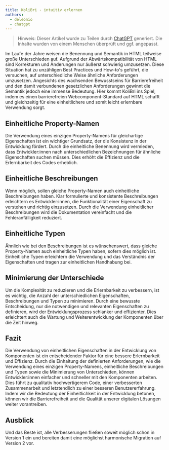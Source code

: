 ```yaml
---
title: KoliBri - intuitiv erlernen
authors:
  - deleonio
  - chatgpt
---
```



> Hinweis: Dieser Artikel wurde zu Teilen durch [ChatGPT] generiert. Die Inhalte wurden von einem Menschen überprüft und ggf. angepasst.

Im Laufe der Jahre weisen die Benennung und Semantik in HTML teilweise große Unterschieden auf. Aufgrund der Abwärtskompatibilität von HTML sind Korrekturen und Änderungen nur äußerst schwierig umzusetzen. Diese Situation hat zu unzähligen Best Practices und How-to's geführt, die versuchen, auf unterschiedliche Weise ähnliche Anforderungen umzusetzen. Angesichts des wachsenden Bewusstseins für Barrierefreiheit und den damit verbundenen gesetzlichen Anforderungen gewinnt die Semantik jedoch eine immense Bedeutung. Hier kommt KoliBri ins Spiel, indem es einen barrierefreien Webcomponent-Standard auf HTML schafft und gleichzeitig für eine einheitlichere und somit leicht erlernbare Verwendung sorgt.

## Einheitliche Property-Namen

Die Verwendung eines einzigen Property-Namens für gleichartige Eigenschaften ist ein wichtiger Grundsatz, der die Konsistenz in der Entwicklung fördert. Durch die einheitliche Benennung wird vermieden, dass Entwickler:innen nach unterschiedlichen Bezeichnungen für ähnliche Eigenschaften suchen müssen. Dies erhöht die Effizienz und die Erlernbarkeit des Codes erheblich.

## Einheitliche Beschreibungen

Wenn möglich, sollen gleiche Property-Namen auch einheitliche Beschreibungen haben. Klar formulierte und konsistente Beschreibungen erleichtern es Entwickler:innen, die Funktionalität einer Eigenschaft zu verstehen und richtig einzusetzen. Durch die Verwendung einheitlicher Beschreibungen wird die Dokumentation vereinfacht und die Fehleranfälligkeit reduziert.

## Einheitliche Typen

Ähnlich wie bei den Beschreibungen ist es wünschenswert, dass gleiche Property-Namen auch einheitliche Typen haben, sofern dies möglich ist. Einheitliche Typen erleichtern die Verwendung und das Verständnis der Eigenschaften und tragen zur einheitlichen Handhabung bei.

## Minimierung der Unterschiede

Um die Komplexität zu reduzieren und die Erlernbarkeit zu verbessern, ist es wichtig, die Anzahl der unterschiedlichen Eigenschaften, Beschreibungen und Typen zu minimieren. Durch eine bewusste Entscheidung, nur die notwendigen und relevanten Eigenschaften zu definieren, wird der Entwicklungsprozess schlanker und effizienter. Dies erleichtert auch die Wartung und Weiterentwicklung der Komponenten über die Zeit hinweg.

## Fazit

Die Verwendung von einheitlichen Eigenschaften in der Entwicklung von Komponenten ist ein entscheidender Faktor für eine bessere Erlernbarkeit und Effizienz. Durch die Einhaltung der definierten Anforderungen, wie die Verwendung eines einzigen Property-Namens, einheitliche Beschreibungen und Typen sowie die Minimierung von Unterschieden, können Entwickler:innen einfacher und schneller mit den Komponenten arbeiten. Dies führt zu qualitativ hochwertigerem Code, einer verbesserten Zusammenarbeit und letztendlich zu einer besseren Benutzererfahrung. Indem wir die Bedeutung der Einheitlichkeit in der Entwicklung betonen, können wir die Barrierefreiheit und die Qualität unserer digitalen Lösungen weiter vorantreiben.

## Ausblick

Und das Beste ist, alle Verbesserungen fließen soweit möglich schon in Version 1 ein und bereiten damit eine möglichst harmonische Migration auf Version 2 vor.

[ChatGPT]: https://chat.openai.com/
